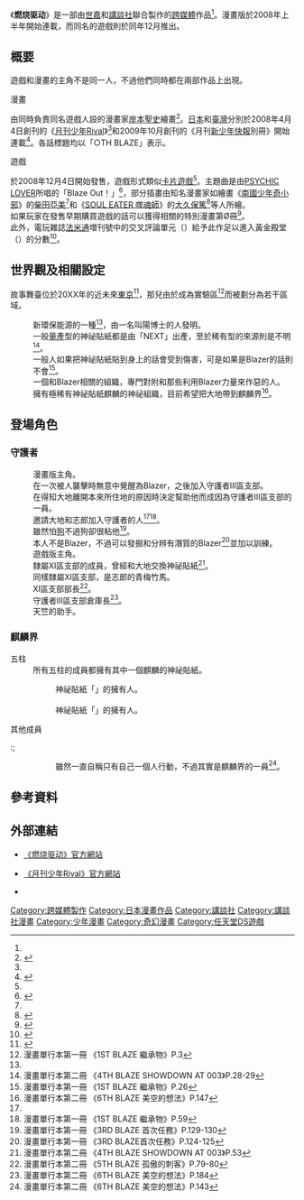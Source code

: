 {{distinguish|徽章戰士}}
{{NoteTA
|T=zh-hans:燃烧驱动;zh-tw:BLAZER DRIVE徽章戰役;zh-hk:燃燒驅動BLAZER DRIVE;
|1=zh-hans:燃烧驱动;zh-tw:BLAZER DRIVE徽章戰役;zh-hk:燃燒驅動BLAZER DRIVE;
|2=zh-hans:密斯贴卡;zh-tw:神祕貼紙;zh-hk:迷思貼紙;
|3=zh-hans:志郎;zh-hk:志郎;zh-tw:士郎;
|4=zh-hans:天竹;zh-hant:天竺;
|5=zh-hans:由由佳;zh-tw:優優卡;
|6=zh:Blazer;zh-hk:布雷沙;
}}

{{Infobox animanga/Headerofja
|title= 燃燒驅動
|image= 
|size= 
|caption= 
|japanese= ブレイザードライブ
|english= Blazer Drive
|kana= 
|romaji= Bureizā Doraibu
|genre= [[動作遊戲|動作]] [[喜劇|喜劇]] [[奇幻|奇幻]] [[少年漫畫|少年漫畫]]
}}
{{Infobox animanga/name
|official= 
|formal= {{flagicon|Taiwan}} BLAZER DRIVE-{}-徽章戰役<br> {{flagicon|Hong Kong}} 燃燒-{}-驅動BLAZER DRIVE
|common= 閃耀靈驅
}}
{{Infobox animanga/Manga
|標題= 
|圖像= BDGW.jpeg
|作者= [[岸本聖史|岸本聖史]]
|出版社= {{flagicon|Japan}} [[講談社|講談社]]<br>{{flagicon|Taiwan}} [[東立出版社|東立出版社]]<br>{{flagicon|Hong Kong}} [[天下出版社|天下出版社]]
|其他出版社= 
|連載雜誌= [[月刊少年Rival|月刊少年Rival]]
|label= 
|發售日= 
|開始= 2008年4月<ref name="apr">{{Cite web |url= http://www.animenewsnetwork.com/news/2008-03-18/1-shot-initial-d-manga-to-appear-in-shonen-rival-mag |title= 頭文字D短篇漫畫將於《月刊少年Rival》創刊號刊登 |accessdate= 2010-02-03 |publisher= [[動畫新聞網|動畫新聞網]] |date= 2008-03-18 |archive-date= 2021-01-26 |archive-url= https://web.archive.org/web/20210126102050/https://www.animenewsnetwork.com/news/2008-03-18/1-shot-initial-d-manga-to-appear-in-shonen-rival-mag |dead-url= no }}</ref>
|結束= 2011年2月
|冊數= 全9冊
|話數= 
|其他= 
}}
{{Infobox animanga/Game
|標題=
|類型= [[電子角色扮演遊戲|RPG]]<ref name="card">{{Cite web|url= http://news.dengeki.com/elem/000/000/104/104209/|title= 使用MYSTICKER來改變運命！ Card battle風RPG『Blazer Drive』|accessdate= 2010-02-08|work= |publisher= |date= 2008-09-08|archive-date= 2013-06-08|archive-url= https://web.archive.org/web/20130608045449/http://news.dengeki.com/elem/000/000/104/104209/|dead-url= no}}</ref>
|使用平台= [[NDS|NDS]]
|開發團隊= [[SEGA|SEGA]]
|代理商=
|製作人= [[西野陽|西野陽]]
|監製= [[寺田貴治|寺田貴治]]
|腳本=
|人物設定= 岸本聖史
|遊戲人數= 1～4人
|發售日= {{vgr|JP|2008年12月4日}}
|售價= 4,980日圓（未含稅）<br> 5,229日圓（含稅）
|銷售數量=
|對象年齡= [[CERO|CERO]]：B（12歲以上）<ref name="SEGA">{{Cite web|url= http://sega.jp/ds/blazer|title= 燃燒靈魂吧！MYSTICKER Battle！！－只要有羈絆我們就是不敗的。|accessdate= 2010-02-08|publisher= SEGA|archive-date= 2014-08-04|archive-url= https://web.archive.org/web/20140804085541/http://sega.jp/ds/blazer/|dead-url= no}}</ref>
|其他=
}}
{{Infobox animanga/Footerofja}}

《'''燃烧驱动'''》是一部由[[世嘉|世嘉]]和[[講談社|講談社]]聯合製作的[[跨媒體製作|跨媒體]]作品<ref name="SEGA"/>。漫畫版於2008年上半年開始連載，而同名的遊戲則於同年12月推出。

==概要==
遊戲和漫畫的主角不是同一人，不過他們同時都在兩部作品上出現。
;漫畫
由同時負責同名遊戲人設的漫畫家[[岸本聖史|岸本聖史]]繪畫<ref>{{Cite web|url= http://www.famitsu.com/game/coming/1216095_1407.html|title= 『Blazer Drive』新英雄們的冒險快將開始|accessdate= 2010-02-08|publisher= 法米通|date= 2008-06-29|archive-date= 2019-08-11|archive-url= https://web.archive.org/web/20190811035037/https://www.famitsu.com/game/coming/1216095_1407.html|dead-url= no}}</ref>。[[日本|日本]]和[[臺灣|臺灣]]分別於2008年4月4日創刊的《[[月刊少年Rival|月刊少年Rival]]》<ref name="apr"/>和2009年10月創刊的《月刊[[新少年快報|新少年快報]]別冊》開始連載<ref>{{Cite web|url= http://gnn.gamer.com.tw/5/39575.html|title= 東立「月刊新少年快報別冊」創刊號 10 月發行 總編暢談改版歷程|accessdate= 2009-09-28|publisher= [[巴哈姆特|巴哈姆特]]|date= 2008-06-29|archive-date= 2019-06-21|archive-url= https://web.archive.org/web/20190621035100/https://gnn.gamer.com.tw/5/39575.html|dead-url= no}}</ref>。各話標題均以「○TH BLAZE」表示。
;遊戲
於2008年12月4日開始發售，遊戲形式類似[[卡片遊戲|卡片遊戲]]<ref name="card"/>。主題曲是由[[PSYCHIC_LOVER|PSYCHIC LOVER]]所唱的「Blaze Out！」<ref name="OST">{{Cite web|url= http://news.dengeki.com/elem/000/000/134/134016|title= 『Blazer Drive』追加内容第2彈23日開始發佈|accessdate= 2010-02-08|work= |publisher= |date= 2009-01-21|archive-date= 2013-06-06|archive-url= https://web.archive.org/web/20130606192745/http://news.dengeki.com/elem/000/000/134/134016/|dead-url= no}}</ref>，部分插畫由知名漫畫家如繪畫《[[南國少年奇小邪|南國少年奇小邪]]》的[[柴田亞美|柴田亞美]]<ref name="OST"/>和《[[SOUL_EATER_噬魂師|SOUL EATER 噬魂師]]》的[[大久保篤|大久保篤]]<ref>{{Cite web|url= http://news.dengeki.com/elem/000/000/140/140999|title= 『Blazer Drive』追加内容第3彈開始發佈|accessdate= 2010-02-08|work= |publisher= |date= 2009-02-20|archive-date= 2013-06-18|archive-url= https://web.archive.org/web/20130618161043/http://news.dengeki.com/elem/000/000/140/140999/|dead-url= no}}</ref>等人所繪。<br>如果玩家在發售早期購買遊戲的話可以獲得相關的特別漫畫第Ø冊<ref>{{Cite web|url= http://www.famitsu.com/sp/081107_blazer_drive|title= Blazer Drive｜Fami通|accessdate= 2010-02-08|archive-date= 2020-12-01|archive-url= https://web.archive.org/web/20201201155704/https://www.famitsu.com/sp/081107_blazer_drive/|dead-url= no}}</ref>。<br>此外，電玩雜誌[[法米通|法米通]]増刊號中的交叉評論單元（{{lang|ja|クロスレビュー}}）給予此作足以進入黃金殿堂（{{lang|ja|ゴールド殿堂}}）的分數<ref>{{Cite web|url= http://www.famitsu.com/game/dendo/1220061_1065.html|title= 週刊法米通2008年12月12増刊號新遊戲「交叉評論」單元|accessdate= 2010-02-08|publisher= 法米通|date= 2008-11-28|archive-date= 2019-08-09|archive-url= https://web.archive.org/web/20190809135328/https://www.famitsu.com/game/dendo/1220061_1065.html|dead-url= no}}</ref>。

==世界觀及相關設定==
故事舞臺位於20XX年的近未來[[東京|東京]]<ref>{{Cite web|url=http://blazerdrive.jp/game/special/index.html|title=《燃烧驱动》官方宣傳短片（約四分鐘）|accessdate=2010-02-11|deadurl=yes|archiveurl=https://web.archive.org/web/20100408075749/http://blazerdrive.jp/game/special/index.html|archivedate=2010-04-08}}</ref>，那兒由於成為實驗區<ref name="p3">漫畫單行本第一冊 《1ST BLAZE 繼承物》P.3</ref>而被劃分為若干區域。
;{{Nihongo|神祕貼紙|ミスティッカー|Mystickers}}
:新環保能源的一種<ref name="p3"/>，由一名叫陽博士的人發明。
:一般[[量產|量產]]型的神祕貼紙都是由「NEXT」出產，至於稀有型的來源則是不明<ref>漫畫單行本第二冊 《4TH BLAZE SHOWDOWN AT 003》P.28-29</ref>。
;{{Nihongo|Blazer|ブレイザー|Blazer}}
:一般人如果把神祕貼紙貼到身上的話會受到傷害，可是如果是Blazer的話則不會<ref>漫畫單行本第一冊 《1ST BLAZE 繼承物》P.26</ref>。
;{{Nihongo|守護者|ガーディアン|Guardians}}
:一個和Blazer相關的組織，專門對附和那些利用Blazer力量來作惡的人。
;{{Nihongo|麒麟界|麒麟界|Qilin Realm}}
:擁有極稀有神祕貼紙麒麟的神祕組織，目前希望把大地帶到麒麟界<ref>漫畫單行本第二冊 《6TH BLAZE 美空的想法》P.147</ref>。

==登場角色==
===守護者===
;{{Nihongo|大地|ダイチ|Daichi|extra2=[[配音員|配音員]]：[[KENN|KENN]]}}
:漫畫版主角。
:在一次被人襲擊時無意中覺醒為Blazer，之後加入守護者Ⅲ區支部。
;{{Nihongo|美空|ミソラ|Misora|extra2=配音員：[[井上麻里奈|井上麻里奈]]}}
:在得知大地離開本來所住地的原因時決定幫助他而成因為守護者Ⅲ區支部的一員。
;{{Nihongo|黑木|クロキ|Kuroki|extra2=配音員：[[三木眞一郎|三木眞一郎]]}}
:邀請大地和志郎加入守護者的人<ref name="card"/><ref>漫畫單行本第一冊 《1ST BLAZE 繼承物》P.59</ref>。
:雖然怕[[狗|狗]]不過狗卻很粘他<ref>漫畫單行本第一冊 《3RD BLAZE 首次任務》P.129-130</ref>。
;{{Nihongo|梅羅|メロン|Melon}}
:本人不是Blazer，不過可以發掘和分辨有潛質的Blazer<ref>漫畫單行本第一冊 《3RD BLAZE首次任務》P.124-125</ref>並加以訓練。
;{{Nihongo|志郎|シロウ|Shiroh|extra2=配音員：[[中村悠一|中村悠一]]}}
:遊戲版主角。
:隸屬Ⅺ區支部的成員，曾經和大地交換神祕貼紙<ref>漫畫單行本第二冊 《4TH BLAZE SHOWDOWN AT 003》P.53</ref>。
;{{Nihongo|小環|タマキ|Tamaki|extra2=配音員：[[齋藤千和|齋藤千和]]}}
:同樣隸屬Ⅺ區支部，是志郎的青梅竹馬。
;{{Nihongo|喬納桑|ジョナサン|Jonathan|extra2=配音員：[[小西克幸|小西克幸]]}}
:Ⅺ區支部部長<ref>漫畫單行本第二冊 《5TH BLAZE 孤傲的刺客》P.79-80</ref>。
;{{Nihongo|天竺|テンジク|Tenjik}}
:守護者Ⅲ區支部倉庫長<ref>漫畫單行本第二冊 《6TH BLAZE 美空的想法》P.184</ref>。
;{{Nihongo|由由佳|ユユカ|Yuyuka}}
:天竺的助手。

===麒麟界===
;五柱
:所有五柱的成員都擁有其中一個麒麟的神祕貼紙。
:;{{Nihongo|修我|シュウガ|Shuga}}
::神祕貼紙「{{lang|ja|黒の角端}}」的擁有人。
:;{{Nihongo||スミヤ|Sumiya}}
:;{{Nihongo|紫式部|紫式部|Murasaki Shikibu}}
::神祕貼紙「{{lang|ja|冰の角端}}」的擁有人。
;其他成員
:;{{Nihongo|凱涅|カイネ|Kaine}}
::雖然一直自稱只有自己一個人行動，不過其實是麒麟界的一員<ref>漫畫單行本第二冊 《6TH BLAZE 美空的想法》P.143</ref>。

==參考資料==
{{reflist|2}}

==外部連結==
*{{ja}} [https://web.archive.org/web/20080715073157/http://blazerdrive.jp/ 《燃烧驱动》官方網站]
*{{ja}} [https://web.archive.org/web/20140705172030/http://kc.kodansha.co.jp/magazine/index.php/14755 《月刊少年Rival》官方網站]
*{{PreViewBook|講談社|978-4-06-380002-9|ブレイザードライブ（１）}}

{{DEFAULTSORT:Blazer Drive}}
[[Category:跨媒體製作|Category:跨媒體製作]]
[[Category:日本漫畫作品|Category:日本漫畫作品]]
[[Category:講談社|Category:講談社]]
[[Category:講談社漫畫|Category:講談社漫畫]]
[[Category:少年漫畫|Category:少年漫畫]]
[[Category:奇幻漫畫|Category:奇幻漫畫]]
[[Category:任天堂DS遊戲|Category:任天堂DS遊戲]]